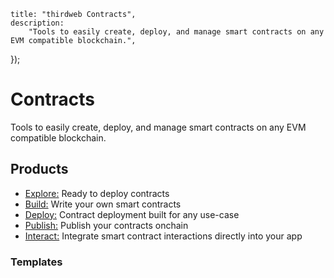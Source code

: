 
	title: "thirdweb Contracts",
	description:
		"Tools to easily create, deploy, and manage smart contracts on any EVM compatible blockchain.",
});

# Contracts

Tools to easily create, deploy, and manage smart contracts on any EVM compatible blockchain.

## Products

- [Explore:](/contracts/explore/overview) Ready to deploy contracts
- [Build:](/contracts/build/overview) Write your own smart contracts
- [Deploy:](/contracts/deploy/overview) Contract deployment built for any use-case
- [Publish:](/contracts/publish/overview) Publish your contracts onchain
- [Interact:](/contracts/interact/overview) Integrate smart contract interactions directly into your app

### Templates

<ExpandableGrid>

<GithubTemplateCard
	title="Hardhat JavaScript Starter"
	href="https://github.com/thirdweb-example/hardhat-javascript-starter"
/>

<GithubTemplateCard
	title="Hardhat TypeScript Starter"
	href="https://github.com/thirdweb-example/hardhat-typescript-starter"
/>

<GithubTemplateCard
	title="Forge Starter"
	href="https://github.com/thirdweb-example/forge-starter"
/>

<GithubTemplateCard
	title="Solidity Hello World"
	href="https://github.com/thirdweb-example/solidity-hello-world"
/>

<GithubTemplateCard
	title="Smart Account Upgrades"
	href="https://github.com/thirdweb-example/smart-account-upgrades"
/>

<GithubTemplateCard
	title="Tiered Loyalty Contract"
	href="https://github.com/thirdweb-example/tiered-loyalty-contract"
/>

<GithubTemplateCard
	title="ERC-6551"
	href="https://github.com/thirdweb-example/erc-6551"
/>

<GithubTemplateCard
	title="Anvil Local Node"
	href="https://github.com/thirdweb-example/anvil-local-node"
/>

<GithubTemplateCard
	title="Soulbound Token"
	href="https://github.com/thirdweb-example/soulbound-token"
/>

<GithubTemplateCard
	title="Onchain NFT Metadata"
	href="https://github.com/thirdweb-example/on-chain-nft-metadata"
/>

<GithubTemplateCard
	title="ERC-721 NFT Collection with Deploy & Hardhat"
	href="https://github.com/thirdweb-example/erc721a-thirdweb-deploy"
/>

<GithubTemplateCard
	title="Token Gated Account"
	href="https://github.com/thirdweb-example/token-gated-account"
/>

</ExpandableGrid>
